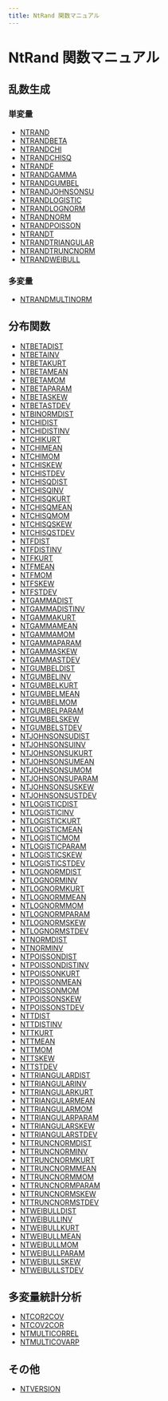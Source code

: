 ```yaml
---
title: NtRand 関数マニュアル
---
```


# NtRand 関数マニュアル

## 乱数生成

### 単変量

- [NTRAND](https://www.ntrand.com/jp/ntrand/ "区間 [0, 1) の一様乱数を返します")
- [NTRANDBETA](https://www.ntrand.com/jp/ntrandbeta/ "ベータ乱数を返します")
- [NTRANDCHI](https://www.ntrand.com/jp/ntrandchi/ "カイ分布に従う疑似乱数を返します")
- [NTRANDCHISQ](https://www.ntrand.com/jp/ntrandchisq/ "カイ2乗分布に従う疑似乱数を返します")
- [NTRANDF](https://www.ntrand.com/jp/ntrandf/ "F 分布に従う疑似乱数を返します")
- [NTRANDGAMMA](https://www.ntrand.com/jp/ntrandgamma/ "ガンマ分布に従う疑似乱数を返します")
- [NTRANDGUMBEL](https://www.ntrand.com/jp/ntrandgumbel/ "ガンベル乱数を返します")
- [NTRANDJOHNSONSU](https://www.ntrand.com/jp/ntrandjohnsonsu/ "ジョンソン SU 乱数を返します")
- [NTRANDLOGISTIC](https://www.ntrand.com/jp/ntrandlogistic/ "ロジスティック乱数を返します")
- [NTRANDLOGNORM](https://www.ntrand.com/jp/ntrandlognorm/ "対数正規乱数を返します")
- [NTRANDNORM](https://www.ntrand.com/jp/ntrandnorm/ "標準正規乱数を返します")
- [NTRANDPOISSON](https://www.ntrand.com/jp/ntrandpoisson/ "ポアソン乱数を返します")
- [NTRANDT](https://www.ntrand.com/jp/ntrandt/ "t 分布に従う疑似乱数を返します")
- [NTRANDTRIANGULAR](https://www.ntrand.com/jp/ntrandtriangular/ "三角乱数を返します")
- [NTRANDTRUNCNORM](https://www.ntrand.com/jp/ntrandtruncnorm/ "切断正規乱数を返します")
- [NTRANDWEIBULL](https://www.ntrand.com/jp/ntrandweibull/ "ワイブル乱数を返します")

### 多変量

- [NTRANDMULTINORM](https://www.ntrand.com/jp/ntrandmultinorm/ "多変量正規乱数を返します")

## 分布関数

- [NTBETADIST](https://www.ntrand.com/jp/ntbetadist/ "指定したパラメータに対するベータ分布")
- [NTBETAINV](https://www.ntrand.com/jp/ntbetainv/ "ベータ分布の累積分布関数の逆関数")
- [NTBETAKURT](https://www.ntrand.com/jp/ntbetakurt/ "指定したパラメータに対するベータ分布の尖度")
- [NTBETAMEAN](https://www.ntrand.com/jp/ntbetamean/ "指定したパラメータに対するベータ分布の平均")
- [NTBETAMOM](https://www.ntrand.com/jp/ntbetamom/ "指定したパラメータに対するベータ分布の平均、標準偏差、歪度、尖度")
- [NTBETAPARAM](https://www.ntrand.com/jp/ntbetaparam/ "指定した平均、標準偏差に対するベータ分布のパラメータ")
- [NTBETASKEW](https://www.ntrand.com/jp/ntbetaskew/ "指定したパラメータに対するベータ分布の歪度")
- [NTBETASTDEV](https://www.ntrand.com/jp/ntbetastdev/ "指定したパラメータに対するベータ分布の標準偏差")
- [NTBINORMDIST](https://www.ntrand.com/jp/ntbinormdist/ "2変数正規分布の分布関数")
- [NTCHIDIST](https://www.ntrand.com/jp/ntchidist/ "指定したパラメータに対するカイ分布")
- [NTCHIDISTINV](https://www.ntrand.com/jp/ntchidistinv/ "カイ分布の累積分布関数の逆関数")
- [NTCHIKURT](https://www.ntrand.com/jp/ntchikurt/ "指定したパラメータに対するカイ分布の尖度")
- [NTCHIMEAN](https://www.ntrand.com/jp/ntchimean/ "指定したパラメータに対するカイ分布の平均")
- [NTCHIMOM](https://www.ntrand.com/jp/ntchimom/ "指定したパラメータに対するカイ分布の平均、標準偏差、歪度、尖度")
- [NTCHISKEW](https://www.ntrand.com/jp/ntchiskew/ "指定したパラメータに対するカイ分布の歪度")
- [NTCHISTDEV](https://www.ntrand.com/jp/ntchistdev/ "指定したパラメータに対するカイ分布の標準偏差")
- [NTCHISQDIST](https://www.ntrand.com/jp/ntchisqdist/ "指定したパラメータに対するカイ2乗分布")
- [NTCHISQINV](https://www.ntrand.com/jp/ntchisqinv/ "カイ2乗分布の累積分布関数の逆関数")
- [NTCHISQKURT](https://www.ntrand.com/jp/ntchisqkurt/ "指定したパラメータに対するカイ2乗分布の尖度")
- [NTCHISQMEAN](https://www.ntrand.com/jp/ntchisqmean/ "指定したパラメータに対するカイ2乗分布の平均")
- [NTCHISQMOM](https://www.ntrand.com/jp/ntchisqmom/ "指定したパラメータに対するカイ2乗分布の平均、標準偏差、歪度、尖度")
- [NTCHISQSKEW](https://www.ntrand.com/jp/ntchisqskew/ "指定したパラメータに対するカイ2乗分布の歪度")
- [NTCHISQSTDEV](https://www.ntrand.com/jp/ntchisqstdev/ "指定したパラメータに対するカイ2乗分布の標準偏差")
- [NTFDIST](https://www.ntrand.com/jp/ntfdist/ "指定したパラメータに対する F 分布")
- [NTFDISTINV](https://www.ntrand.com/jp/ntfdistinv/ "F分布の累積分布関数の逆関数")
- [NTFKURT](https://www.ntrand.com/jp/ntfkurt/ "指定したパラメータに対する F 分布の尖度")
- [NTFMEAN](https://www.ntrand.com/jp/ntfmean/ "指定したパラメータに対する F 分布の平均")
- [NTFMOM](https://www.ntrand.com/jp/ntfmom/ "指定したパラメータに対する F 分布の平均、標準偏差、歪度、尖度")
- [NTFSKEW](https://www.ntrand.com/jp/ntfskew/ "指定したパラメータに対する F 分布の歪度")
- [NTFSTDEV](https://www.ntrand.com/jp/ntfstdev/ "指定したパラメータに対する F 分布の標準偏差")
- [NTGAMMADIST](https://www.ntrand.com/jp/ntgammadist/ "指定したパラメータに対するカイ2乗分布")
- [NTGAMMADISTINV](https://www.ntrand.com/jp/ntgammadistinv/ "ガンマ分布の累積分布関数の逆関数")
- [NTGAMMAKURT](https://www.ntrand.com/jp/ntgammakurt/ "指定したパラメータに対するカイ2乗分布の尖度")
- [NTGAMMAMEAN](https://www.ntrand.com/jp/ntgammamean/ "指定したパラメータに対するカイ2乗分布の平均")
- [NTGAMMAMOM](https://www.ntrand.com/jp/ntgammamom/ "指定したパラメータに対するカイ2乗分布の平均、標準偏差、歪度、尖度")
- [NTGAMMAPARAM](https://www.ntrand.com/jp/ntgammaparam/ "指定した平均、標準偏差に対するガンベル分布のパラメータ")
- [NTGAMMASKEW](https://www.ntrand.com/jp/ntgammaskew/ "指定したパラメータに対するカイ2乗分布の歪度")
- [NTGAMMASTDEV](https://www.ntrand.com/jp/ntgammastdev/ "指定したパラメータに対するカイ2乗分布の標準偏差")
- [NTGUMBELDIST](https://www.ntrand.com/jp/ntgumbeldist/ "指定したパラメータに対するガンベル分布")
- [NTGUMBELINV](https://www.ntrand.com/jp/ntgumbelinv/ "ガンベル分布の累積分布関数の逆関数")
- [NTGUMBELKURT](https://www.ntrand.com/jp/ntgumbelkurt/ "指定したパラメータに対するガンベル分布の尖度")
- [NTGUMBELMEAN](https://www.ntrand.com/jp/ntgumbelmean/ "指定したパラメータに対するガンベル分布の平均")
- [NTGUMBELMOM](https://www.ntrand.com/jp/ntgumbelmom/ "指定したパラメータに対するガンベル分布の平均、標準偏差、歪度、尖度")
- [NTGUMBELPARAM](https://www.ntrand.com/jp/ntgumbelparam/ "指定した平均、標準偏差に対するガンベル分布のパラメータ")
- [NTGUMBELSKEW](https://www.ntrand.com/jp/ntgumbelskew/ "指定したパラメータに対するガンベル分布の歪度")
- [NTGUMBELSTDEV](https://www.ntrand.com/jp/ntgumbelstdev/ "指定したパラメータに対するガンベル分布の標準偏差")
- [NTJOHNSONSUDIST](https://www.ntrand.com/jp/ntjohnsonsudist/ "指定したパラメータに対するジョンソン SU 分布")
- [NTJOHNSONSUINV](https://www.ntrand.com/jp/ntjohnsonsuinv/ "ジョンソン SU 分布の累積分布関数の逆関数")
- [NTJOHNSONSUKURT](https://www.ntrand.com/jp/ntjohnsonsukurt/ "指定したパラメータに対するジョンソン SU 分布の尖度")
- [NTJOHNSONSUMEAN](https://www.ntrand.com/jp/ntjohnsonsumean/ "指定したパラメータに対するジョンソン SU 分布の平均")
- [NTJOHNSONSUMOM](https://www.ntrand.com/jp/ntjohnsonsumom/ "指定したパラメータに対するジョンソン SU 分布の平均、標準偏差、歪度、尖度")
- [NTJOHNSONSUPARAM](https://www.ntrand.com/jp/ntjohnsonsuparam/ "指定した平均、標準偏差、歪度、尖度に対するジョンソン SU 分布のパラメータ")
- [NTJOHNSONSUSKEW](https://www.ntrand.com/jp/ntjohnsonsuskew/ "指定したパラメータに対するジョンソン SU 分布の歪度")
- [NTJOHNSONSUSTDEV](https://www.ntrand.com/jp/ntjohnsonsustdev/ "指定したパラメータに対するジョンソン SU 分布の標準偏差")
- [NTLOGISTICDIST](https://www.ntrand.com/jp/ntlogisticdist/ "指定したパラメータに対するロジスティック分布")
- [NTLOGISTICINV](https://www.ntrand.com/jp/ntlogisticinv/ "ロジスティック分布の累積分布関数の逆関数")
- [NTLOGISTICKURT](https://www.ntrand.com/jp/ntlogistickurt/ "指定したパラメータに対するロジスティック分布の尖度")
- [NTLOGISTICMEAN](https://www.ntrand.com/jp/ntlogisticmean/ "指定したパラメータに対するロジスティック分布の平均")
- [NTLOGISTICMOM](https://www.ntrand.com/jp/ntlogisticmom/ "指定したパラメータに対するロジスティック分布の平均、標準偏差、歪度、尖度")
- [NTLOGISTICPARAM](https://www.ntrand.com/jp/ntlogisticparam/ "指定した平均、標準偏差に対するロジスティック分布のパラメータ")
- [NTLOGISTICSKEW](https://www.ntrand.com/jp/ntlogisticskew/ "指定したパラメータに対するロジスティック分布の歪度")
- [NTLOGISTICSTDEV](https://www.ntrand.com/jp/ntlogisticstdev/ "指定したパラメータに対するロジスティック分布の標準偏差")
- [NTLOGNORMDIST](https://www.ntrand.com/jp/ntlognormdist/ "指定したパラメータに対する対数正規分布")
- [NTLOGNORMINV](https://www.ntrand.com/jp/ntlognorminv/ "対数正規分布の累積分布関数の逆関数")
- [NTLOGNORMKURT](https://www.ntrand.com/jp/ntlognormkurt/ "指定したパラメータに対する対数正規分布の尖度")
- [NTLOGNORMMEAN](https://www.ntrand.com/jp/ntlognormmean/ "指定したパラメータに対する対数正規分布の平均")
- [NTLOGNORMMOM](https://www.ntrand.com/jp/ntlognormmom/ "指定したパラメータに対する対数正規分布の平均、標準偏差、歪度、尖度")
- [NTLOGNORMPARAM](https://www.ntrand.com/jp/ntlognormparam/ "指定した平均、標準偏差に対する対数正規分布のパラメータ")
- [NTLOGNORMSKEW](https://www.ntrand.com/jp/ntlognormskew/ "指定したパラメータに対する対数正規分布の歪度")
- [NTLOGNORMSTDEV](https://www.ntrand.com/jp/ntlognormstdev/ "指定したパラメータに対する対数正規分布の標準偏差")
- [NTNORMDIST](https://www.ntrand.com/jp/ntnormdist/ "指定したパラメータに対する標準正規分布")
- [NTNORMINV](https://www.ntrand.com/jp/ntnorminv/ "標準正規分布の累積分布関数の逆関数")
- [NTPOISSONDIST](https://www.ntrand.com/jp/ntpoissondist/ "指定したパラメータに対するポアソン分布")
- [NTPOISSONDISTINV](https://www.ntrand.com/jp/ntpoissondistinv/ "ポアソン分布の累積分布関数の逆関数")
- [NTPOISSONKURT](https://www.ntrand.com/jp/ntpoissonkurt/ "指定したパラメータに対するポアソン分布の尖度")
- [NTPOISSONMEAN](https://www.ntrand.com/jp/ntpoissonmean/ "指定したパラメータに対するポアソン分布の平均")
- [NTPOISSONMOM](https://www.ntrand.com/jp/ntpoissonmom/ "指定したパラメータに対するポアソン分布の平均、標準偏差、歪度、尖度")
- [NTPOISSONSKEW](https://www.ntrand.com/jp/ntpoissonskew/ "指定したパラメータに対するポアソン分布の歪度")
- [NTPOISSONSTDEV](https://www.ntrand.com/jp/ntpoissonstdev/ "指定したパラメータに対するポアソン分布の標準偏差")
- [NTTDIST](https://www.ntrand.com/jp/nttdist/ "指定したパラメータに対する t 分布")
- [NTTDISTINV](https://www.ntrand.com/jp/nttdistinv/ "t分布の累積分布関数の逆関数")
- [NTTKURT](https://www.ntrand.com/jp/nttkurt/ "指定したパラメータに対する t 分布の尖度")
- [NTTMEAN](https://www.ntrand.com/jp/nttmean/ "指定したパラメータに対する t 分布の平均")
- [NTTMOM](https://www.ntrand.com/jp/nttmom/ "指定したパラメータに対する t 分布の平均、標準偏差、歪度、尖度")
- [NTTSKEW](https://www.ntrand.com/jp/nttskew/ "指定したパラメータに対する t 分布の歪度")
- [NTTSTDEV](https://www.ntrand.com/jp/nttstdev/ "指定したパラメータに対する t 分布の標準偏差")
- [NTTRIANGULARDIST](https://www.ntrand.com/jp/nttriangulardist/ "指定したパラメータに対する三角分布")
- [NTTRIANGULARINV](https://www.ntrand.com/jp/nttriangularinv/ "三角分布の累積分布関数の逆関数")
- [NTTRIANGULARKURT](https://www.ntrand.com/jp/nttriangularkurt/ "指定したパラメータに対する三角分布の尖度")
- [NTTRIANGULARMEAN](https://www.ntrand.com/jp/nttriangularmean/ "指定したパラメータに対する三角分布の平均")
- [NTTRIANGULARMOM](https://www.ntrand.com/jp/nttriangularmom/ "指定したパラメータに対する三角分布の平均、標準偏差、歪度、尖度")
- [NTTRIANGULARPARAM](https://www.ntrand.com/jp/nttriangularparam/ "指定した平均、標準偏差、歪度に対する三角分布のパラメータ")
- [NTTRIANGULARSKEW](https://www.ntrand.com/jp/nttriangularskew/ "指定したパラメータに対する三角分布の歪度")
- [NTTRIANGULARSTDEV](https://www.ntrand.com/jp/nttriangularstdev/ "指定したパラメータに対する三角分布の標準偏差")
- [NTTRUNCNORMDIST](https://www.ntrand.com/jp/nttruncnormdist/ "指定したパラメータに対する切断正規分布")
- [NTTRUNCNORMINV](https://www.ntrand.com/jp/nttruncnorminv/ "切断正規分布の累積分布関数の逆関数")
- [NTTRUNCNORMKURT](https://www.ntrand.com/jp/nttruncnormkurt/ "指定したパラメータに対する切断正規分布の尖度")
- [NTTRUNCNORMMEAN](https://www.ntrand.com/jp/nttruncnormmean/ "指定したパラメータに対する切断正規分布の平均")
- [NTTRUNCNORMMOM](https://www.ntrand.com/jp/nttruncnormmom/ "指定したパラメータに対する切断正規分布の平均、標準偏差、歪度、尖度")
- [NTTRUNCNORMPARAM](https://www.ntrand.com/jp/nttruncnormparam/ "指定した定義域、平均、標準偏差に対する切断正規分布のパラメータ")
- [NTTRUNCNORMSKEW](https://www.ntrand.com/jp/nttruncnormskew/ "指定したパラメータに対する切断正規分布の歪度")
- [NTTRUNCNORMSTDEV](https://www.ntrand.com/jp/nttruncnormstdev/ "指定したパラメータに対する切断正規分布の標準偏差")
- [NTWEIBULLDIST](https://www.ntrand.com/jp/ntweibulldist/ "指定したパラメータに対するワイブル分布")
- [NTWEIBULLINV](https://www.ntrand.com/jp/ntweibullinv/ "ワイブル分布の累積分布関数の逆関数")
- [NTWEIBULLKURT](https://www.ntrand.com/jp/ntweibullkurt/ "指定したパラメータに対するワイブル分布の尖度")
- [NTWEIBULLMEAN](https://www.ntrand.com/jp/ntweibullmean/ "指定したパラメータに対するワイブル分布の平均")
- [NTWEIBULLMOM](https://www.ntrand.com/jp/ntweibullmom/ "指定したパラメータに対するワイブル分布の平均、標準偏差、歪度、尖度")
- [NTWEIBULLPARAM](https://www.ntrand.com/jp/ntweibullparam/ "指定した平均、標準偏差に対するワイブル分布のパラメータ")
- [NTWEIBULLSKEW](https://www.ntrand.com/jp/ntweibullskew/ "指定したパラメータに対するワイブル分布の歪度")
- [NTWEIBULLSTDEV](https://www.ntrand.com/jp/ntweibullstdev/ "指定したパラメータに対するワイブル分布の標準偏差")

## 多変量統計分析

- [NTCOR2COV](https://www.ntrand.com/jp/ntcor2cov/ "標準偏差と相関行列を分散・共分散行列に変換")
- [NTCOV2COR](https://www.ntrand.com/jp/ntcov2cor/ "分散・共分散行列を標準偏差と相関行列に変換")
- [NTMULTICORREL](https://www.ntrand.com/jp/ntmulticorrel/ "平均、標準偏差、相関行列を返します")
- [NTMULTICOVARP](https://www.ntrand.com/jp/ntmulticovarp/ "平均、分散・共分散行列を返します")

## その他

- [NTVERSION](https://www.ntrand.com/jp/ntversion/ "NtRandのバージョン情報取得")
